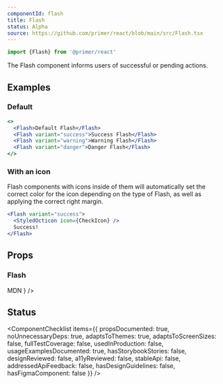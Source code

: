 ```yaml
---
componentId: flash
title: Flash
status: Alpha
source: https://github.com/primer/react/blob/main/src/Flash.tsx
---
```


```js
import {Flash} from '@primer/react'
```

The Flash component informs users of successful or pending actions.

## Examples

### Default

```jsx live
<>
  <Flash>Default Flash</Flash>
  <Flash variant="success">Success Flash</Flash>
  <Flash variant="warning">Warning Flash</Flash>
  <Flash variant="danger">Danger Flash</Flash>
</>
```

### With an icon

Flash components with icons inside of them will automatically set the correct color for the icon depending on the type of Flash, as well as applying the correct right margin.

```jsx live
<Flash variant="success">
  <StyledOcticon icon={CheckIcon} />
  Success!
</Flash>
```

## Props

### Flash

<PropsTable>
  <PropsTableRow name="full" type="boolean" defaultValue="false" description="Creates a full width Flash component" />
  <PropsTableRow
    name="variant"
    type="'default' | 'success' | 'warning' | 'danger'"
    defaultValue="'default'"
    description="Sets the background color and border"
  />
  <PropsTableBasePropRows
    elementType="div"
    isPolymorphic
    refType="HTMLDivElement"
    passthroughPropsLink={
      <Link href="https://developer.mozilla.org/en-US/docs/Web/HTML/Element/div#Attributes">MDN</Link>
    }
  />
</PropsTable>

## Status

<ComponentChecklist
  items={{
    propsDocumented: true,
    noUnnecessaryDeps: true,
    adaptsToThemes: true,
    adaptsToScreenSizes: false,
    fullTestCoverage: false,
    usedInProduction: false,
    usageExamplesDocumented: true,
    hasStorybookStories: false,
    designReviewed: false,
    a11yReviewed: false,
    stableApi: false,
    addressedApiFeedback: false,
    hasDesignGuidelines: false,
    hasFigmaComponent: false
  }}
/>
